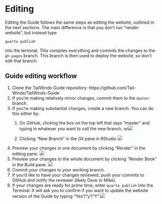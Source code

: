 # Editing

Editing the Guide follows the same steps as editing the website, outlined in the next sections. The main difference is that you don't run "render website", but instead type

`quarto publish`

into the terminal. This compiles everything and commits the changes to the `gh-pages` branch. This branch is then used to deploy the website, so don't edit that branch.

## Guide editing workflow

1.  Clone the TailWinds Guide repository: https://github.com/Tail-Winds/TailWinds-Guide
2.  If you're making relatively minor changes, commit them to the `master` branch.
3.  If you're making substantial changes, create a new branch. You can do this either by:
    1.   On GitHub, clicking the box on the top left that says "master" and typing in whatever you want to call the new branch, or![](images/create_branch.png)

    2.  Clicking "New Branch" in the Git pane in RStudio ![](images/create_branch_rstudio.png)
4.  Preview your changes in one document by clicking "Render" in the editing pane. ![](images/render_button.png)
5.  Preview your changes to the whole document by clicking "Render Book" in the Build pane. ![](images/render_book.png)
6.  Commit your changes to your working branch.
7.  If you'd like to have your changes reviewed, push your commits to GitHub and notify the reviewer (likely Dave or Mike).
8.  If your changes are ready for prime time, enter `quarto publish` into the Terminal. It will ask you to confirm if you want to update the website version of the Guide by typing "Yes"/"y"/"Y".![](images/quarto_publish.png)
